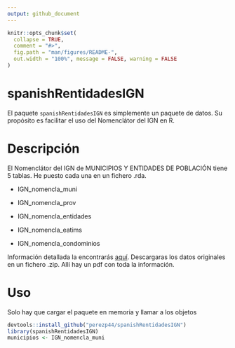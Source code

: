 ```yaml
---
output: github_document
---
```


<!-- README.md is generated from README.Rmd. Please edit that file -->

```r
knitr::opts_chunk$set(
  collapse = TRUE,
  comment = "#>",
  fig.path = "man/figures/README-",
  out.width = "100%", message = FALSE, warning = FALSE
)
```
# spanishRentidadesIGN

El paquete `spanishRentidadesIGN` es simplemente un paquete de datos. Su propósito es facilitar el uso del Nomenclátor del IGN en R.


# Descripción

El Nomenclátor del IGN de MUNICIPIOS Y ENTIDADES DE POBLACIÓN tiene 5 tablas. He puesto cada una en un fichero .rda.

- IGN_nomencla_muni

- IGN_nomencla_prov

- IGN_nomencla_entidades

- IGN_nomencla_eatims

- IGN_nomencla_condominios


Información detallada la encontrarás [aquí](http://www.ign.es/web/ign/portal/rcc-nomenclator-nacional). Descargaras los datos originales en un fichero .zip. Allí hay un pdf con toda la información.


# Uso

Solo hay que cargar el paquete en memoria y llamar  a los objetos


```r
devtools::install_github("perezp44/spanishRentidadesIGN")
library(spanishRentidadesIGN)
municipios <- IGN_nomencla_muni
```

